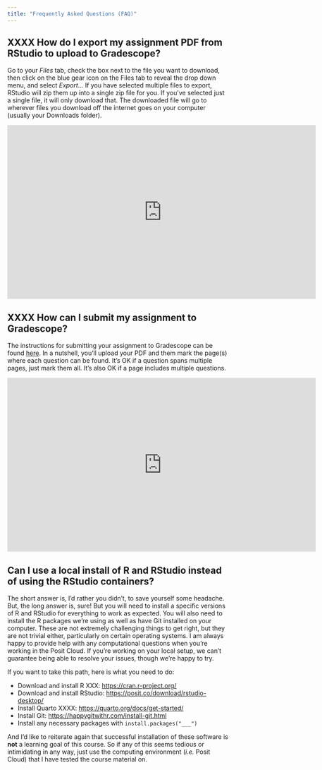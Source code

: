 ```yaml
---
title: "Frequently Asked Questions (FAQ)"
---
```


## XXXX How do I export my assignment PDF from RStudio to upload to Gradescope?

Go to your *Files* tab, check the box next to the file you want to download, then click on the blue gear icon on the Files tab to reveal the drop down menu, and select *Export*... If you have selected multiple files to export, RStudio will zip them up into a single zip file for you. If you've selected just a single file, it will only download that. The downloaded file will go to wherever files you download off the internet goes on your computer (usually your Downloads folder).

<iframe width="700" height="394" src="https://www.youtube.com/embed/cAHCMpPJx3k" title="YouTube video player" frameborder="0" allow="accelerometer; autoplay; clipboard-write; encrypted-media; gyroscope; picture-in-picture" allowfullscreen>

</iframe>

## XXXX How can I submit my assignment to Gradescope?

The instructions for submitting your assignment to Gradescope can be found [here](https://help.gradescope.com/article/ccbpppziu9-student-submit-work#submitting_a_pdf). In a nutshell, you'll upload your PDF and them mark the page(s) where each question can be found. It's OK if a question spans multiple pages, just mark them all. It's also OK if a page includes multiple questions.

<iframe width="700" height="394" src="https://www.youtube.com/embed/u-pK4GzpId0" title="YouTube video player" frameborder="0" allow="accelerometer; autoplay; clipboard-write; encrypted-media; gyroscope; picture-in-picture" allowfullscreen>

</iframe>

## Can I use a local install of R and RStudio instead of using the RStudio containers?

The short answer is, I'd rather you didn't, to save yourself some headache. But, the long answer is, sure! But you will need to install a specific versions of R and RStudio for everything to work as expected. You will also need to install the R packages we're using as well as have Git installed on your computer. These are not extremely challenging things to get right, but they are not trivial either, particularly on certain operating systems. I am always happy to provide help with any computational questions when you're working in the Posit Cloud. If you're working on your local setup, we can't guarantee being able to resolve your issues, though we're happy to try.

If you want to take this path, here is what you need to do:

-   Download and install R XXX: <https://cran.r-project.org/>
-   Download and install RStudio: <https://posit.co/download/rstudio-desktop/>
-   Install Quarto XXXX: <https://quarto.org/docs/get-started/>
-   Install Git: <https://happygitwithr.com/install-git.html>
-   Install any necessary packages with `install.packages("___")`

And I'd like to reiterate again that successful installation of these software is **not** a learning goal of this course. So if any of this seems tedious or intimidating in any way, just use the computing environment (*i.e.* Posit Cloud) that I have tested the course material on.
